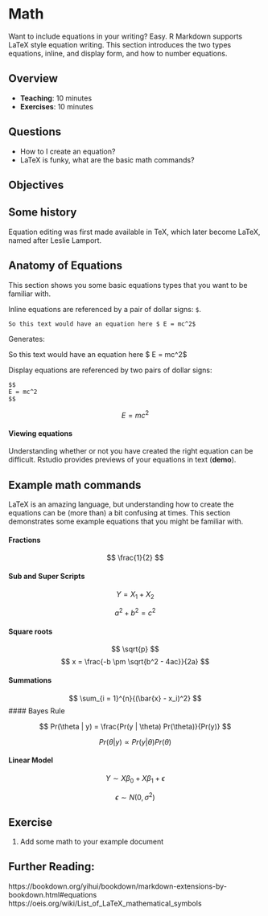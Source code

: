 # Math

Want to include equations in your writing? Easy. R Markdown supports
LaTeX style equation writing. This section introduces the two types equations, inline, and display form, and how to number equations.

## Overview

* **Teaching**: 10 minutes
* **Exercises**: 10 minutes

## Questions

- How to I create an equation?
- LaTeX is funky, what are the basic math commands?

## Objectives

## Some history {.history}

Equation editing was first made available in TeX, which later become LaTeX, named after Leslie Lamport.

## Anatomy of Equations

This section shows you some basic equations types that you want to be familiar with.

Inline equations are referenced by a pair of dollar signs: `$`.

```
So this text would have an equation here $ E = mc^2$
```

Generates:

So this text would have an equation here $ E = mc^2$

Display equations are referenced by two pairs of dollar signs:

```
$$
E = mc^2
$$
```

<!-- TODO: will need to display the unevaluated LaTeX code? -->

$$
E = mc^2
$$

#### Viewing equations

Understanding whether or not you have created the right equation can be difficult. Rstudio provides previews of your equations in text (**demo**).

## Example math commands

LaTeX is an amazing language, but understanding how to create the equations can be (more than) a bit confusing at times. This section demonstrates some example equations that you might be familiar with.


#### Fractions

$$
\frac{1}{2}
$$

#### Sub and Super Scripts

$$
Y = X_1 + X_2
$$

$$
a^2 + b^2 = c^2
$$

#### Square roots

$$
\sqrt{p}
$$
$$
x = \frac{-b \pm \sqrt{b^2 - 4ac}}{2a}
$$

#### Summations

$$
\sum_{i = 1}^{n}{(\bar{x} - x_i)^2}
$$
#### Bayes Rule

$$
Pr(\theta | y) = \frac{Pr(y | \theta) Pr(\theta)}{Pr(y)}
$$

$$
Pr(\theta | y) \propto Pr(y | \theta) Pr(\theta)
$$

#### Linear Model

$$
Y \sim X\beta_0 + X\beta_1 + \epsilon
$$

$$
\epsilon \sim N(0,\sigma^2)
$$


## Exercise

1. Add some math to your example document

## Further Reading:

https://bookdown.org/yihui/bookdown/markdown-extensions-by-bookdown.html#equations
https://oeis.org/wiki/List_of_LaTeX_mathematical_symbols


